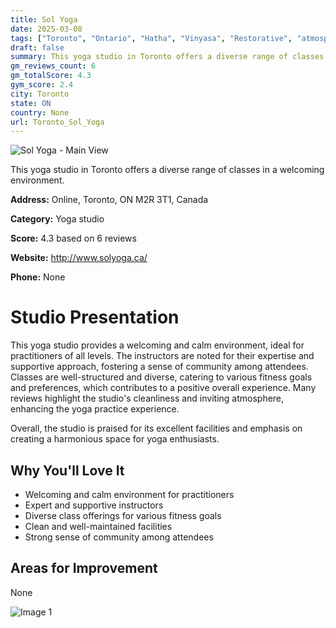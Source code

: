 ```yaml
---
title: Sol Yoga
date: 2025-03-08
tags: ["Toronto", "Ontario", "Hatha", "Vinyasa", "Restorative", "atmosphere", "community", "Toronto"]  
draft: false
summary: This yoga studio in Toronto offers a diverse range of classes in a welcoming environment.
gm_reviews_count: 6
gm_totalScore: 4.3
gym_score: 2.4
city: Toronto
state: ON
country: None
url: Toronto_Sol_Yoga
---
```


<div className="aspect-[16/9] relative my-8">
  <img 
    src="https://streetviewpixels-pa.googleapis.com/v1/thumbnail?panoid=tBJWN1xB1TjDr-4WlS2QuA&cb_client=maps_sv.tactile.gps&w=203&h=100&yaw=118.64377&pitch=0&thumbfov=100"
    alt="Sol Yoga - Main View"
    className="object-cover absolute inset-0 w-full h-full rounded-lg"
  />
</div>

This yoga studio in Toronto offers a diverse range of classes in a welcoming environment.

**Address:** Online, Toronto, ON M2R 3T1, Canada

**Category:** Yoga studio

**Score:** 4.3 based on 6 reviews

**Website:** http://www.solyoga.ca/

**Phone:** None

# Studio Presentation

This yoga studio provides a welcoming and calm environment, ideal for practitioners of all levels. The instructors are noted for their expertise and supportive approach, fostering a sense of community among attendees. Classes are well-structured and diverse, catering to various fitness goals and preferences, which contributes to a positive overall experience. Many reviews highlight the studio's cleanliness and inviting atmosphere, enhancing the yoga practice experience.

Overall, the studio is praised for its excellent facilities and emphasis on creating a harmonious space for yoga enthusiasts.

## Why You'll Love It

- Welcoming and calm environment for practitioners
- Expert and supportive instructors
- Diverse class offerings for various fitness goals
- Clean and well-maintained facilities
- Strong sense of community among attendees

## Areas for Improvement

None

<div className="grid grid-cols-1 xl:grid-cols-2 gap-4 my-8">
<div className="aspect-[4/3] relative"><img src="https://lh5.googleusercontent.com/p/AF1QipOVqxCTiL8-7ULrc8vXHt-sV2CM-pntUGteyluv=w1920-h1080-k-no" alt="Image 1" className="object-cover absolute inset-0 w-full h-full rounded-lg" /></div>
</div>